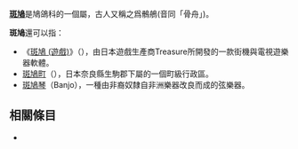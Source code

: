 '''[[斑鳩|斑鳩]]'''是鳩鴿科的一個屬，古人又稱之爲鶻鵃(音同「骨舟」)。

'''斑鳩'''還可以指：
* 《[[斑鳩_(遊戲)|斑鳩 (遊戲)]]》（{{lang-ja|斑鳩}}），由日本遊戲生產商Treasure所開發的一款街機與電視遊樂器軟體。
* [[斑鳩町|斑鳩町]]（{{lang-ja|斑鳩町}}），日本奈良縣生駒郡下屬的一個町級行政區。
* [[斑鳩琴|斑鳩琴]]（Banjo），一種由非裔奴隸自非洲樂器改良而成的弦樂器。

== 相關條目 ==
*{{lookfrom|斑鳩}}

{{disambig|B|cat=二字消歧義}}